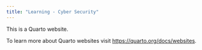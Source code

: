 ```yaml
---
title: "Learning - Cyber Security"
---
```


This is a Quarto website.

To learn more about Quarto websites visit <https://quarto.org/docs/websites>.
